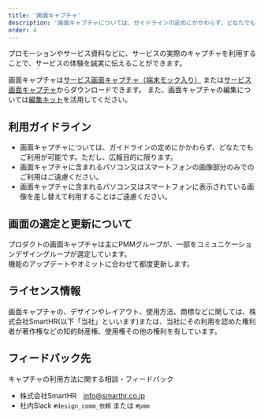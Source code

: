 ```yaml
---
title: '画面キャプチャ'
description: '画面キャプチャについては、ガイドラインの定めにかかわらず、どなたでもご利用が可能です。ただし、広報目的に限ります。'
order: 4
---
```


プロモーションやサービス資料などに、サービスの実際のキャプチャを利用することで、サービスの体験を誠実に伝えることができます。

画面キャプチャは[サービス画面キャプチャ（端末モック入り）](./service-capture-in-mock/) または[サービス画面キャプチャ](./service-capture/)からダウンロードできます。
また、画面キャプチャの編集については[編集キット](./kit/)を活用してください。

## 利用ガイドライン
- 画面キャプチャについては、ガイドラインの定めにかかわらず、どなたでもご利用が可能です。ただし、広報目的に限ります。
- 画面キャプチャに含まれるパソコン又はスマートフォンの画像部分のみでのご利用はご遠慮ください。
- 画面キャプチャに含まれるパソコン又はスマートフォンに表示されている画像を差し替えて利用することはご遠慮ください。


## 画面の選定と更新について

プロダクトの画面キャプチャは主にPMMグループが、一部をコミュニケーションデザイングループが選定しています。  
機能のアップデートやオミットに合わせて都度更新します。


## ライセンス情報

画面キャプチャの、デザインやレイアウト、使用方法、商標などに関しては、株式会社SmartHR(以下「当社」といいます)または、当社にその利用を認めた権利者が著作権などの知的財産権、使用権その他の権利を有しています。


## フィードバック先

キャプチャの利用方法に関する相談・フィードバック
- 株式会社SmartHR　info@smarthr.co.jp
- 社内Slack `#design_comm_依頼` または `#pmm`